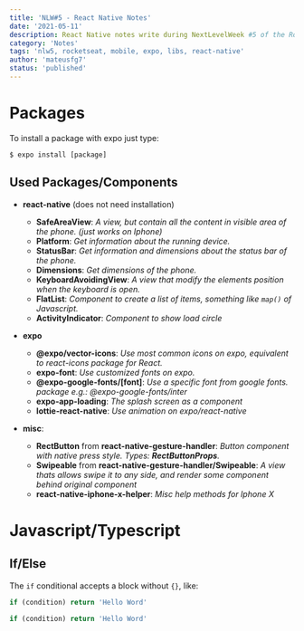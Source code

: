 ```yaml
---
title: 'NLW#5 - React Native Notes'
date: '2021-05-11'
description: React Native notes write during NextLevelWeek #5 of the Rocketseat'
category: 'Notes'
tags: 'nlw5, rocketseat, mobile, expo, libs, react-native'
author: 'mateusfg7'
status: 'published'
---
```


# Packages

To install a package with expo just type:

```
$ expo install [package]
```

## Used Packages/Components

- **react-native** (does not need installation)

  - **SafeAreaView**: _A view, but contain all the content in visible area of the phone. (just works on Iphone)_
  - **Platform**: _Get information about the running device._
  - **StatusBar**: _Get information and dimensions about the status bar of the phone._
  - **Dimensions**: _Get dimensions of the phone._
  - **KeyboardAvoidingView**: _A view that modify the elements position when the keyboard is open._
  - **FlatList**: _Component to create a list of items, something like `map()` of Javascript._
  - **ActivityIndicator**: _Component to show load circle_

- **expo**

  - **@expo/vector-icons**: _Use most common icons on expo, equivalent to react-icons package for React._
  - **expo-font**: _Use customized fonts on expo._
  - **@expo-google-fonts/[font]**: _Use a specific font from google fonts. package e.g.: @expo-google-fonts/inter_
  - **expo-app-loading**: _The splash screen as a component_
  - **lottie-react-native**: _Use animation on expo/react-native_

- **misc**:
  - **RectButton** from **react-native-gesture-handler**: _Button component with native press style. Types: **RectButtonProps**._
  - **Swipeable** from **react-native-gesture-handler/Swipeable**: _A view thats allows swipe it to any side, and render some component behind original component_
  - **react-native-iphone-x-helper**: _Misc help methods for Iphone X_

# Javascript/Typescript

## If/Else

The `if` conditional accepts a block without `{}`, like:

```typescript
if (condition) return 'Hello Word'

if (condition) return 'Hello Word'
```
